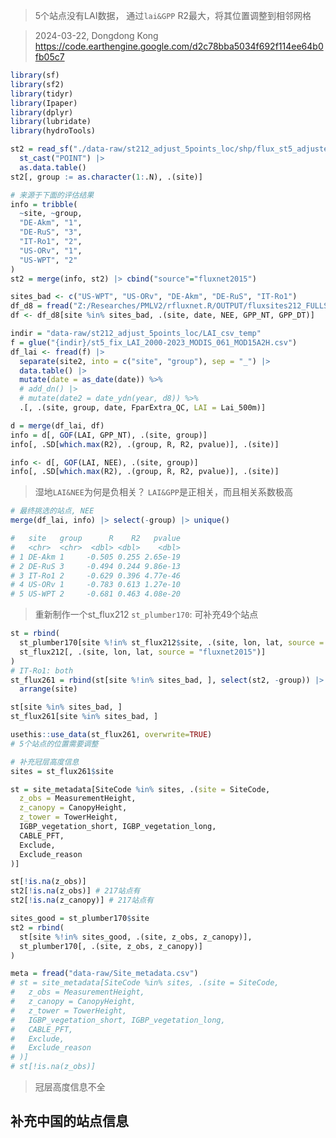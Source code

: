 > 5个站点没有LAI数据，
> 通过`lai&GPP` R2最大，将其位置调整到相邻网格

> 2024-03-22, Dongdong Kong
<https://code.earthengine.google.com/d2c78bba5034f692f114ee64b0fb05c7>

```r
library(sf)
library(sf2)
library(tidyr)
library(Ipaper)
library(dplyr)
library(lubridate)
library(hydroTools)

st2 = read_sf("./data-raw/st212_adjust_5points_loc/shp/flux_st5_adjusted.shp") |> 
  st_cast("POINT") |> 
  as.data.table()
st2[, group := as.character(1:.N), .(site)]

# 来源于下面的评估结果
info = tribble(
  ~site, ~group, 
  "DE-Akm", "1",
  "DE-RuS", "3",
  "IT-Ro1", "2", 
  "US-ORv", "1",
  "US-WPT", "2"
)
st2 = merge(info, st2) |> cbind("source"="fluxnet2015")
```


```r
sites_bad <- c("US-WPT", "US-ORv", "DE-Akm", "DE-RuS", "IT-Ro1")
df_d8 = fread("Z:/Researches/PMLV2/rfluxnet.R/OUTPUT/fluxsites212_FULLSET_D8_v20240322 (80%).csv")
df <- df_d8[site %in% sites_bad, .(site, date, NEE, GPP_NT, GPP_DT)]

indir = "data-raw/st212_adjust_5points_loc/LAI_csv_temp"
f = glue("{indir}/st5_fix_LAI_2000-2023_MODIS_061_MOD15A2H.csv")
df_lai <- fread(f) |>
  separate(site2, into = c("site", "group"), sep = "_") |>
  data.table() |>
  mutate(date = as_date(date)) %>%
  # add_dn() |>
  # mutate(date2 = date_ydn(year, d8)) %>%
  .[, .(site, group, date, FparExtra_QC, LAI = Lai_500m)]

d = merge(df_lai, df)
info = d[, GOF(LAI, GPP_NT), .(site, group)]
info[, .SD[which.max(R2), .(group, R, R2, pvalue)], .(site)]

info <- d[, GOF(LAI, NEE), .(site, group)]
info[, .SD[which.max(R2), .(group, R, R2, pvalue)], .(site)]
```

> 湿地`LAI&NEE`为何是负相关？
`LAI&GPP`是正相关，而且相关系数极高

```r
# 最终挑选的站点, NEE
merge(df_lai, info) |> select(-group) |> unique()

#   site   group      R    R2   pvalue
#   <chr>  <chr>  <dbl> <dbl>    <dbl>
# 1 DE-Akm 1     -0.505 0.255 2.65e-19
# 2 DE-RuS 3     -0.494 0.244 9.86e-13
# 3 IT-Ro1 2     -0.629 0.396 4.77e-46
# 4 US-ORv 1     -0.783 0.613 1.27e-10
# 5 US-WPT 2     -0.681 0.463 4.08e-20
```

> 重新制作一个st_flux212
> `st_plumber170`: 可补充49个站点

```r
st = rbind(
  st_plumber170[site %!in% st_flux212$site, .(site, lon, lat, source = "plumber2")],
  st_flux212[, .(site, lon, lat, source = "fluxnet2015")]
)
# IT-Ro1: both
st_flux261 = rbind(st[site %!in% sites_bad, ], select(st2, -group)) |> 
  arrange(site)

st[site %in% sites_bad, ]
st_flux261[site %in% sites_bad, ]

usethis::use_data(st_flux261, overwrite=TRUE)
# 5个站点的位置需要调整
```

```r
# 补充冠层高度信息
sites = st_flux261$site

st = site_metadata[SiteCode %in% sites, .(site = SiteCode, 
  z_obs = MeasurementHeight, 
  z_canopy = CanopyHeight,
  z_tower = TowerHeight,
  IGBP_vegetation_short, IGBP_vegetation_long, 
  CABLE_PFT, 
  Exclude, 
  Exclude_reason
)]

st[!is.na(z_obs)]
st2[!is.na(z_obs)] # 217站点有
st2[!is.na(z_canopy)] # 217站点有

sites_good = st_plumber170$site
st2 = rbind(
  st[site %!in% sites_good, .(site, z_obs, z_canopy)],
  st_plumber170[, .(site, z_obs, z_canopy)]
)
```

```r
meta = fread("data-raw/Site_metadata.csv")
# st = site_metadata[SiteCode %in% sites, .(site = SiteCode, 
#   z_obs = MeasurementHeight, 
#   z_canopy = CanopyHeight,
#   z_tower = TowerHeight,
#   IGBP_vegetation_short, IGBP_vegetation_long, 
#   CABLE_PFT, 
#   Exclude, 
#   Exclude_reason
# )]
# st[!is.na(z_obs)]
```

> 冠层高度信息不全

## 补充中国的站点信息

